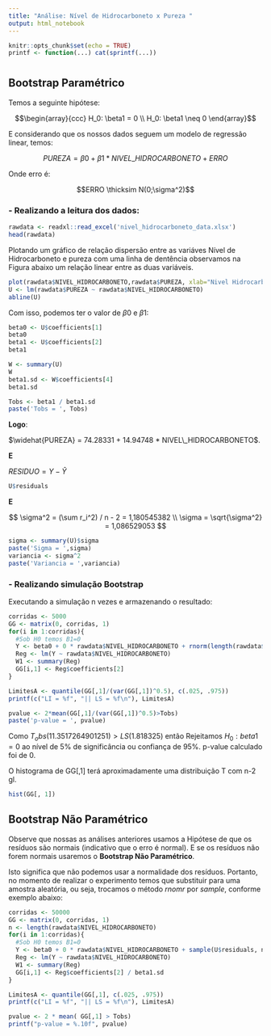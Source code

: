 ```yaml
---
title: "Análise: Nível de Hidrocarboneto x Pureza "
output: html_notebook
---
```


```r
knitr::opts_chunk$set(echo = TRUE)
printf <- function(...) cat(sprintf(...))
```

# 

## Bootstrap Paramétrico

Temos a seguinte hipótese:

$$\begin{array}{ccc}
H_0: \beta1 = 0 \\
H_0: \beta1  \neq 0 
\end{array}$$

E considerando que os nossos dados seguem um modelo de regressão linear, temos:

$$PUREZA = \beta0 + \beta1*NIVEL\_HIDROCARBONETO + ERRO$$

Onde erro é:

$$ERRO \thicksim N(0;\sigma^2)$$


### - Realizando a leitura dos dados:

```r
rawdata <- readxl::read_excel('nivel_hidrocarboneto_data.xlsx')
head(rawdata)
```


Plotando um gráfico de relação dispersão entre as variáves Nível de Hidrocarboneto e pureza com uma linha de dentência observamos na Figura abaixo um relação linear entre as duas variáveis.

```r
plot(rawdata$NIVEL_HIDROCARBONETO,rawdata$PUREZA, xlab="Nivel Hidrocarboneto", ylab="Pureza", main="Nivel Hidrocarbonet x Pureza", pch=15, col="blue")
U <- lm(rawdata$PUREZA ~ rawdata$NIVEL_HIDROCARBONETO)
abline(U)
```

Com isso, podemos ter o valor de $\beta0$ e $\beta1$:

```r
beta0 <- U$coefficients[1]
beta0
beta1 <- U$coefficients[2]
beta1
```

```r
W <- summary(U)
W
beta1.sd <- W$coefficients[4]
beta1.sd

Tobs <- beta1 / beta1.sd
paste('Tobs = ', Tobs)
```

**Logo**: 

$\widehat{PUREZA} = 74.28331 + 14.94748 * NIVEL\_HIDROCARBONETO$. 

**E**

$RESIDUO = Y - \widehat{Y}$

```r
U$residuals
```

**E**

$$
\sigma^2 = (\sum r_i^2) / n - 2 = 1,180545382 \\ 
\sigma = \sqrt{\sigma^2} = 1,086529053
$$
```r
sigma <- summary(U)$sigma
paste('Sigma = ',sigma)
variancia <- sigma^2
paste('Variancia = ',variancia)
```

### - Realizando simulação Bootstrap

Executando a simulação n vezes e armazenando o resultado:

```r
corridas <- 5000
GG <- matrix(0, corridas, 1)
for(i in 1:corridas){
  #Sob H0 temos B1=0
  Y <- beta0 + 0 * rawdata$NIVEL_HIDROCARBONETO + rnorm(length(rawdata$NIVEL_HIDROCARBONETO), 0, sigma)
  Reg <- lm(Y ~ rawdata$NIVEL_HIDROCARBONETO)
  W1 <- summary(Reg)
  GG[i,1] <- Reg$coefficients[2]
}
```

```r
LimitesA <- quantile(GG[,1]/(var(GG[,1])^0.5), c(.025, .975))
printf(c("LI = %f", "|| LS = %f\n"), LimitesA)

pvalue <- 2*mean(GG[,1]/(var(GG[,1])^0.5)>Tobs)
paste('p-value = ', pvalue)
```


Como $T_obs (11.3517264901251) > LS (1.818325)$ então Rejeitamos $H_0: beta1 = 0$ ao nível de 5% de significância ou confiança de 95%. p-value calculado foi de 0.

O histograma de GG[,1] terá aproximadamente uma distribuição T com n-2 gl.

```r
hist(GG[, 1])
```

## Bootstrap Não Paramétrico

Observe que nossas as análises anteriores usamos a Hipótese de que os resíduos são normais (indicativo que o erro é normal). E se os resíduos não forem normais usaremos o **Bootstrap Não Paramétrico**.

Isto significa que não podemos usar a normalidade dos resíduos. Portanto, no momento de realizar o experimento temos que substituir para uma amostra aleatória, ou seja, trocamos o método *rnomr* por *sample*, conforme exemplo abaixo:

```r
corridas <- 50000
GG <- matrix(0, corridas, 1)
n <- length(rawdata$NIVEL_HIDROCARBONETO)
for(i in 1:corridas){
  #Sob H0 temos B1=0
  Y <- beta0 + 0 * rawdata$NIVEL_HIDROCARBONETO + sample(U$residuals, n, replace = TRUE)
  Reg <- lm(Y ~ rawdata$NIVEL_HIDROCARBONETO)
  W1 <- summary(Reg)
  GG[i,1] <- Reg$coefficients[2] / beta1.sd
}
```

```r
LimitesA <- quantile(GG[,1], c(.025, .975))
printf(c("LI = %f", "|| LS = %f\n"), LimitesA)

pvalue <- 2 * mean( GG[,1] > Tobs)
printf("p-value = %.10f", pvalue)
```

